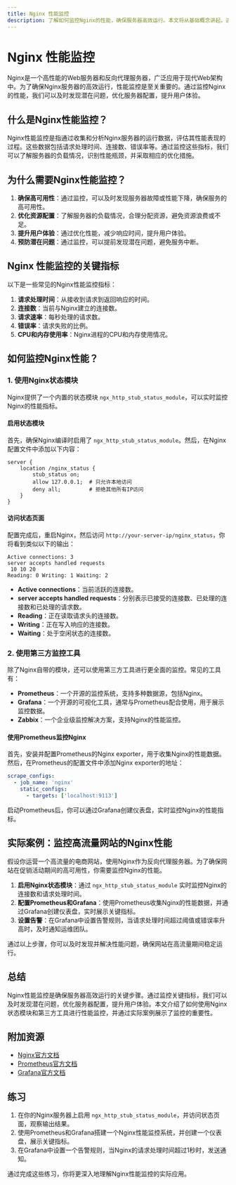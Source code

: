 ```yaml
---
title: Nginx 性能监控
description: 了解如何监控Nginx的性能，确保服务器高效运行。本文将从基础概念讲起，逐步深入，帮助初学者掌握Nginx性能监控的关键技能。
---
```


# Nginx 性能监控

Nginx是一个高性能的Web服务器和反向代理服务器，广泛应用于现代Web架构中。为了确保Nginx服务器的高效运行，性能监控是至关重要的。通过监控Nginx的性能，我们可以及时发现潜在问题，优化服务器配置，提升用户体验。

## 什么是Nginx性能监控？

Nginx性能监控是指通过收集和分析Nginx服务器的运行数据，评估其性能表现的过程。这些数据包括请求处理时间、连接数、错误率等。通过监控这些指标，我们可以了解服务器的负载情况，识别性能瓶颈，并采取相应的优化措施。

## 为什么需要Nginx性能监控？

1. **确保高可用性**：通过监控，可以及时发现服务器故障或性能下降，确保服务的高可用性。
2. **优化资源配置**：了解服务器的负载情况，合理分配资源，避免资源浪费或不足。
3. **提升用户体验**：通过优化性能，减少响应时间，提升用户体验。
4. **预防潜在问题**：通过监控，可以提前发现潜在问题，避免服务中断。

## Nginx 性能监控的关键指标

以下是一些常见的Nginx性能监控指标：

1. **请求处理时间**：从接收到请求到返回响应的时间。
2. **连接数**：当前与Nginx建立的连接数。
3. **请求速率**：每秒处理的请求数。
4. **错误率**：请求失败的比例。
5. **CPU和内存使用率**：Nginx进程的CPU和内存使用情况。

## 如何监控Nginx性能？

### 1. 使用Nginx状态模块

Nginx提供了一个内置的状态模块 `ngx_http_stub_status_module`，可以实时监控Nginx的性能指标。

#### 启用状态模块

首先，确保Nginx编译时启用了 `ngx_http_stub_status_module`。然后，在Nginx配置文件中添加以下内容：

```nginx
server {
    location /nginx_status {
        stub_status on;
        allow 127.0.0.1;  # 只允许本地访问
        deny all;         # 拒绝其他所有IP访问
    }
}
```

#### 访问状态页面

配置完成后，重启Nginx，然后访问 `http://your-server-ip/nginx_status`，你将看到类似以下的输出：

```
Active connections: 3 
server accepts handled requests
 10 10 20 
Reading: 0 Writing: 1 Waiting: 2 
```

- **Active connections**：当前活跃的连接数。
- **server accepts handled requests**：分别表示已接受的连接数、已处理的连接数和已处理的请求数。
- **Reading**：正在读取请求头的连接数。
- **Writing**：正在写入响应的连接数。
- **Waiting**：处于空闲状态的连接数。

### 2. 使用第三方监控工具

除了Nginx自带的模块，还可以使用第三方工具进行更全面的监控。常见的工具有：

- **Prometheus**：一个开源的监控系统，支持多种数据源，包括Nginx。
- **Grafana**：一个开源的可视化工具，通常与Prometheus配合使用，用于展示监控数据。
- **Zabbix**：一个企业级监控解决方案，支持Nginx的性能监控。

#### 使用Prometheus监控Nginx

首先，安装并配置Prometheus的Nginx exporter，用于收集Nginx的性能数据。然后，在Prometheus的配置文件中添加Nginx exporter的地址：

```yaml
scrape_configs:
  - job_name: 'nginx'
    static_configs:
      - targets: ['localhost:9113']
```

启动Prometheus后，你可以通过Grafana创建仪表盘，实时监控Nginx的性能指标。

## 实际案例：监控高流量网站的Nginx性能

假设你运营一个高流量的电商网站，使用Nginx作为反向代理服务器。为了确保网站在促销活动期间的高可用性，你需要监控Nginx的性能。

1. **启用Nginx状态模块**：通过 `ngx_http_stub_status_module` 实时监控Nginx的连接数和请求处理时间。
2. **配置Prometheus和Grafana**：使用Prometheus收集Nginx的性能数据，并通过Grafana创建仪表盘，实时展示关键指标。
3. **设置告警**：在Grafana中设置告警规则，当请求处理时间超过阈值或错误率升高时，及时通知运维团队。

通过以上步骤，你可以及时发现并解决性能问题，确保网站在高流量期间稳定运行。

## 总结

Nginx性能监控是确保服务器高效运行的关键步骤。通过监控关键指标，我们可以及时发现潜在问题，优化服务器配置，提升用户体验。本文介绍了如何使用Nginx状态模块和第三方工具进行性能监控，并通过实际案例展示了监控的重要性。

## 附加资源

- [Nginx官方文档](https://nginx.org/en/docs/)
- [Prometheus官方文档](https://prometheus.io/docs/)
- [Grafana官方文档](https://grafana.com/docs/)

## 练习

1. 在你的Nginx服务器上启用 `ngx_http_stub_status_module`，并访问状态页面，观察输出结果。
2. 使用Prometheus和Grafana搭建一个Nginx性能监控系统，并创建一个仪表盘，展示关键指标。
3. 在Grafana中设置一个告警规则，当Nginx的请求处理时间超过1秒时，发送通知。

通过完成这些练习，你将更深入地理解Nginx性能监控的实际应用。